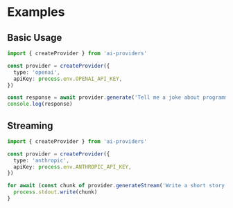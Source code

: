 # Examples

## Basic Usage

```typescript
import { createProvider } from 'ai-providers'

const provider = createProvider({
  type: 'openai',
  apiKey: process.env.OPENAI_API_KEY,
})

const response = await provider.generate('Tell me a joke about programming')
console.log(response)
```

## Streaming

```typescript
import { createProvider } from 'ai-providers'

const provider = createProvider({
  type: 'anthropic',
  apiKey: process.env.ANTHROPIC_API_KEY,
})

for await (const chunk of provider.generateStream('Write a short story')) {
  process.stdout.write(chunk)
}
```
